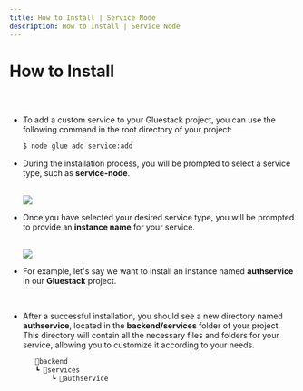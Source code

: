 ```yaml
---
title: How to Install | Service Node
description: How to Install | Service Node
---
```



<Meta title="Service Node Plugin/How to Install" />

# How to Install

##

<br/>

* To add a custom service to your Gluestack project, you can use the following command in the root directory of your project:

  ```sh
  $ node glue add service:add
  ```

* During the installation process, you will be prompted to select a service type, such as **service-node**.

     <br/>

    <img src='/assets/select-service.png' />

    <br />


* Once you have selected your desired service type, you will be prompted to provide an **instance name** for your service.

    <br/> 

    <img src='/assets/instance-name.png' />

     <br/>


* For example, let's say we want to install an instance named **authservice** in our **Gluestack** project.

  <br/>

* After a successful installation, you should see a new directory named **authservice**, located in the **backend/services** folder of your project. This directory will contain all the necessary files and folders for your service, allowing you to customize it according to your needs.

   ```jsx
      📂backend
      ┗ 📂services
          ┗ 📂authservice
    ```